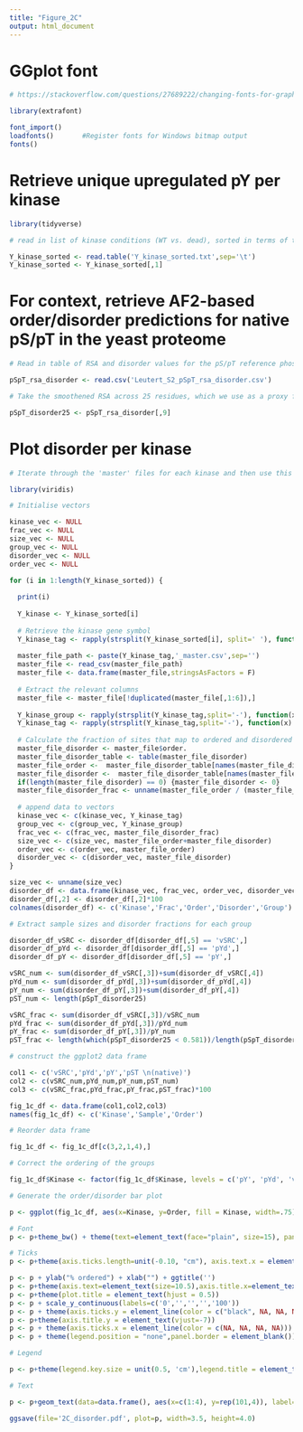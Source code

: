 ```yaml
---
title: "Figure_2C"
output: html_document
---
```


# GGplot font

```r

# https://stackoverflow.com/questions/27689222/changing-fonts-for-graphs-in-r

library(extrafont)

font_import()
loadfonts()       #Register fonts for Windows bitmap output
fonts() 

```

# Retrieve unique upregulated pY per kinase

```r

library(tidyverse)

# read in list of kinase conditions (WT vs. dead), sorted in terms of the number of upregulated pY identified by mass spectrometry

Y_kinase_sorted <- read.table('Y_kinase_sorted.txt',sep='\t')
Y_kinase_sorted <- Y_kinase_sorted[,1]

```

# For context, retrieve AF2-based order/disorder predictions for native pS/pT in the yeast proteome

```r

# Read in table of RSA and disorder values for the pS/pT reference phosphoproteome (Table S2) from Leutert et al., 2022.

pSpT_rsa_disorder <- read.csv('Leutert_S2_pSpT_rsa_disorder.csv')

# Take the smoothened RSA across 25 residues, which we use as a proxy for disorder prediction (Piovesan et al., 2022).

pSpT_disorder25 <- pSpT_rsa_disorder[,9]

```

# Plot disorder per kinase

```r

# Iterate through the 'master' files for each kinase and then use this to retrieve order data per pY and per kinase

library(viridis)

# Initialise vectors

kinase_vec <- NULL
frac_vec <- NULL
size_vec <- NULL
group_vec <- NULL
disorder_vec <- NULL
order_vec <- NULL

for (i in 1:length(Y_kinase_sorted)) {
  
  print(i)
  
  Y_kinase <- Y_kinase_sorted[i]
  
  # Retrieve the kinase gene symbol
  Y_kinase_tag <- rapply(strsplit(Y_kinase_sorted[i], split=' '), function(x) x[1])
  
  master_file_path <- paste(Y_kinase_tag,'_master.csv',sep='')
  master_file <- read_csv(master_file_path)
  master_file <- data.frame(master_file,stringsAsFactors = F)
  
  # Extract the relevant columns
  master_file <- master_file[!duplicated(master_file[,1:6]),]
  
  Y_kinase_group <- rapply(strsplit(Y_kinase_tag,split='-'), function(x) x[1])
  Y_kinase_tag <- rapply(strsplit(Y_kinase_tag,split='-'), function(x) x[2])
  
  # Calculate the fraction of sites that map to ordered and disordered regions
  master_file_disorder <- master_file$order.
  master_file_disorder_table <- table(master_file_disorder)
  master_file_order <-  master_file_disorder_table[names(master_file_disorder_table) == 'ordered']
  master_file_disorder <-  master_file_disorder_table[names(master_file_disorder_table) == 'disordered']
  if(length(master_file_disorder) == 0) {master_file_disorder <- 0}
  master_file_disorder_frac <- unname(master_file_order / (master_file_order+master_file_disorder))
  
  # append data to vectors
  kinase_vec <- c(kinase_vec, Y_kinase_tag)
  group_vec <- c(group_vec, Y_kinase_group)
  frac_vec <- c(frac_vec, master_file_disorder_frac)
  size_vec <- c(size_vec, master_file_order+master_file_disorder)
  order_vec <- c(order_vec, master_file_order)
  disorder_vec <- c(disorder_vec, master_file_disorder)
}

size_vec <- unname(size_vec)
disorder_df <- data.frame(kinase_vec, frac_vec, order_vec, disorder_vec, group_vec)
disorder_df[,2] <- disorder_df[,2]*100
colnames(disorder_df) <- c('Kinase','Frac','Order','Disorder','Group')

# Extract sample sizes and disorder fractions for each group

disorder_df_vSRC <- disorder_df[disorder_df[,5] == 'vSRC',]
disorder_df_pYd <- disorder_df[disorder_df[,5] == 'pYd',]
disorder_df_pY <- disorder_df[disorder_df[,5] == 'pY',]

vSRC_num <- sum(disorder_df_vSRC[,3])+sum(disorder_df_vSRC[,4])
pYd_num <- sum(disorder_df_pYd[,3])+sum(disorder_df_pYd[,4])
pY_num <- sum(disorder_df_pY[,3])+sum(disorder_df_pY[,4])
pST_num <- length(pSpT_disorder25)

vSRC_frac <- sum(disorder_df_vSRC[,3])/vSRC_num
pYd_frac <- sum(disorder_df_pYd[,3])/pYd_num
pY_frac <- sum(disorder_df_pY[,3])/pY_num
pST_frac <- length(which(pSpT_disorder25 < 0.581))/length(pSpT_disorder25)

# construct the ggplot2 data frame

col1 <- c('vSRC','pYd','pY','pST \n(native)')
col2 <- c(vSRC_num,pYd_num,pY_num,pST_num)
col3 <- c(vSRC_frac,pYd_frac,pY_frac,pST_frac)*100

fig_1c_df <- data.frame(col1,col2,col3)
names(fig_1c_df) <- c('Kinase','Sample','Order')

# Reorder data frame

fig_1c_df <- fig_1c_df[c(3,2,1,4),]

# Correct the ordering of the groups

fig_1c_df$Kinase <- factor(fig_1c_df$Kinase, levels = c('pY', 'pYd', 'vSRC','pST \n(native)'))

# Generate the order/disorder bar plot

p <- ggplot(fig_1c_df, aes(x=Kinase, y=Order, fill = Kinase, width=.75)) + geom_bar(color='black', lwd=1.05, stat='identity') + scale_fill_manual(values = c(rgb(49/255,104/255,142/255,128/255),rgb(53/255,183/255,121/255,128/255), rgb(253/255,231/255,37/255,128/255), rgb(147/255,112/255,219/255,128/255)))

# Font
p <- p+theme_bw() + theme(text=element_text(face="plain", size=15), panel.border = element_rect(color="black", size=1.2, linetype="solid"))#+theme(legend.position="none")

# Ticks
p <- p+theme(axis.ticks.length=unit(-0.10, "cm"), axis.text.x = element_text(margin=unit(c(0.2,0.2,0.2,0.2), "cm")), axis.text.y = element_text(margin=unit(c(0.2,0.2,0.2,0.2), "cm")))

p <- p + ylab("% ordered") + xlab("") + ggtitle('')
p <- p+theme(axis.text=element_text(size=10.5),axis.title.x=element_text(size=16,face="plain"),axis.title.y=element_text(size=16,face="plain"),plot.title=element_text(size=18,face='bold'))
p <- p+theme(plot.title = element_text(hjust = 0.5))
p <- p + scale_y_continuous(labels=c('0','','','','100'))
p <- p + theme(axis.ticks.y = element_line(color = c("black", NA, NA, NA,"black")))
p <- p+theme(axis.title.y = element_text(vjust=-7))
p <- p + theme(axis.ticks.x = element_line(color = c(NA, NA, NA, NA)))
p <- p + theme(legend.position = "none",panel.border = element_blank()) # axis.line = element_blank(), )

# Legend

p <- p+theme(legend.key.size = unit(0.5, 'cm'),legend.title = element_text(size=0), legend.text = element_text(size=8))

# Text

p <- p+geom_text(data=data.frame(), aes(x=c(1:4), y=rep(101,4)), label=c(fig_1c_df[,2]),col=colors()[190], fontface='plain', size=3.0, inherit.aes = FALSE)

ggsave(file='2C_disorder.pdf', plot=p, width=3.5, height=4.0)

```

